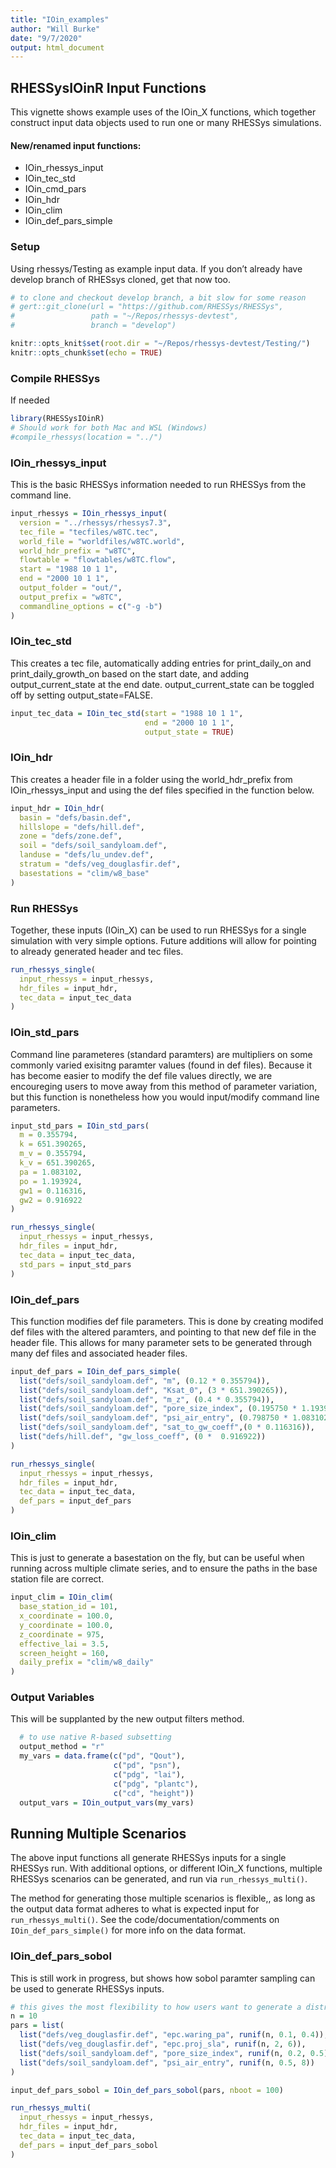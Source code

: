 ```yaml
---
title: "IOin_examples"
author: "Will Burke"
date: "9/7/2020"
output: html_document
---
```


## RHESSysIOinR Input Functions

This vignette shows example uses of the IOin\_X functions, which together construct input data objects used to run one or many RHESSys simulations.

#### New/renamed input functions:

-   IOin\_rhessys\_input
-   IOin\_tec\_std
-   IOin\_cmd\_pars
-   IOin\_hdr
-   IOin\_clim
-   IOin\_def\_pars\_simple

### Setup

Using rhessys/Testing as example input data. If you don't already have develop branch of RHESsys cloned, get that now too.

```r
# to clone and checkout develop branch, a bit slow for some reason
# gert::git_clone(url = "https://github.com/RHESSys/RHESSys",
#                 path = "~/Repos/rhessys-devtest",
#                 branch = "develop")

knitr::opts_knit$set(root.dir = "~/Repos/rhessys-devtest/Testing/")
knitr::opts_chunk$set(echo = TRUE)
```

### Compile RHESSys

If needed

```r
library(RHESSysIOinR)
# Should work for both Mac and WSL (Windows)
#compile_rhessys(location = "../")
```

### IOin\_rhessys\_input

This is the basic RHESSys information needed to run RHESSys from the command line.

```r
input_rhessys = IOin_rhessys_input(
  version = "../rhessys/rhessys7.3",
  tec_file = "tecfiles/w8TC.tec",
  world_file = "worldfiles/w8TC.world",
  world_hdr_prefix = "w8TC",
  flowtable = "flowtables/w8TC.flow",
  start = "1988 10 1 1",
  end = "2000 10 1 1",
  output_folder = "out/",
  output_prefix = "w8TC",
  commandline_options = c("-g -b")
)
```

### IOin\_tec\_std

This creates a tec file, automatically adding entries for print\_daily\_on and print\_daily\_growth\_on based on the start date, and adding output\_current\_state at the end date. output\_current\_state can be toggled off by setting output\_state=FALSE.

```r
input_tec_data = IOin_tec_std(start = "1988 10 1 1",
                              end = "2000 10 1 1",
                              output_state = TRUE)
```

### IOin\_hdr

This creates a header file in a folder using the world\_hdr\_prefix from IOin\_rhessys\_input and using the def files specified in the function below.

```r
input_hdr = IOin_hdr(
  basin = "defs/basin.def",
  hillslope = "defs/hill.def",
  zone = "defs/zone.def",
  soil = "defs/soil_sandyloam.def",
  landuse = "defs/lu_undev.def",
  stratum = "defs/veg_douglasfir.def",
  basestations = "clim/w8_base"
)
```

### Run RHESSys

Together, these inputs (IOin\_X) can be used to run RHESSys for a single simulation with very simple options. Future additions will allow for pointing to already generated header and tec files.

```r
run_rhessys_single(
  input_rhessys = input_rhessys,
  hdr_files = input_hdr,
  tec_data = input_tec_data
)
```

### IOin\_std\_pars

Command line parameteres (standard paramters) are multipliers on some commonly varied exisitng paramter values (found in def files). Because it has become easier to modify the def file values directly, we are encoureging users to move away from this method of parameter variation, but this function is nonetheless how you would input/modify command line parameters.

```r
input_std_pars = IOin_std_pars(
  m = 0.355794,
  k = 651.390265,
  m_v = 0.355794,
  k_v = 651.390265,
  pa = 1.083102,
  po = 1.193924,
  gw1 = 0.116316,
  gw2 = 0.916922
)

run_rhessys_single(
  input_rhessys = input_rhessys,
  hdr_files = input_hdr,
  tec_data = input_tec_data,
  std_pars = input_std_pars
)
```

### IOin\_def\_pars

This function modifies def file parameters. This is done by creating modifed def files with the altered paramters, and pointing to that new def file in the header file. This allows for many parameter sets to be generated through many def files and associated header files.

```r
input_def_pars = IOin_def_pars_simple(
  list("defs/soil_sandyloam.def", "m", (0.12 * 0.355794)),
  list("defs/soil_sandyloam.def", "Ksat_0", (3 * 651.390265)),
  list("defs/soil_sandyloam.def", "m_z", (0.4 * 0.355794)),
  list("defs/soil_sandyloam.def", "pore_size_index", (0.195750 * 1.193924)),
  list("defs/soil_sandyloam.def", "psi_air_entry", (0.798750 * 1.083102)),
  list("defs/soil_sandyloam.def", "sat_to_gw_coeff",(0 * 0.116316)),
  list("defs/hill.def", "gw_loss_coeff", (0 *  0.916922))
)

run_rhessys_single(
  input_rhessys = input_rhessys,
  hdr_files = input_hdr,
  tec_data = input_tec_data,
  def_pars = input_def_pars
)
```

### IOin\_clim

This is just to generate a basestation on the fly, but can be useful when running across multiple climate series, and to ensure the paths in the base station file are correct.

```r
input_clim = IOin_clim(
  base_station_id = 101,
  x_coordinate = 100.0,
  y_coordinate = 100.0,
  z_coordinate = 975,
  effective_lai = 3.5,
  screen_height = 160,
  daily_prefix = "clim/w8_daily"
)
```

### Output Variables

This will be supplanted by the new output filters method.

```r
  # to use native R-based subsetting
  output_method = "r"
  my_vars = data.frame(c("pd", "Qout"),
                       c("pd", "psn"),
                       c("pdg", "lai"),
                       c("pdg", "plantc"),
                       c("cd", "height"))
  output_vars = IOin_output_vars(my_vars)
```

## Running Multiple Scenarios

The above input functions all generate RHESSys inputs for a single RHESSys run. With additional options, or different IOin\_X functions, multiple RHESSys scenarios can be generated, and run via `run_rhessys_multi()`.

The method for generating those multiple scenarios is flexible,, as long as the output data format adheres to what is expected input for `run_rhessys_multi()`. See the code/documentation/comments on `IOin_def_pars_simple()` for more info on the data format.

### IOin\_def\_pars\_sobol

This is still work in progress, but shows how sobol paramter sampling can be used to generate RHESSys inputs.

```r

# this gives the most flexibility to how users want to generate a distribution
n = 10
pars = list(
  list("defs/veg_douglasfir.def", "epc.waring_pa", runif(n, 0.1, 0.4)),
  list("defs/veg_douglasfir.def", "epc.proj_sla", runif(n, 2, 6)),
  list("defs/soil_sandyloam.def", "pore_size_index", runif(n, 0.2, 0.5)),
  list("defs/soil_sandyloam.def", "psi_air_entry", runif(n, 0.5, 8))
)

input_def_pars_sobol = IOin_def_pars_sobol(pars, nboot = 100)

run_rhessys_multi(
  input_rhessys = input_rhessys,
  hdr_files = input_hdr,
  tec_data = input_tec_data,
  def_pars = input_def_pars_sobol
)

```

